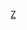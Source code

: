 {{Commonscat|Eukaryota}}
{{Wikispecies|Eukaryota}}
{{Classification bar|自然科学|生物学|生物|真核生物}}
{{Cat main|真核生物}}

[[Category:生物|Z]]